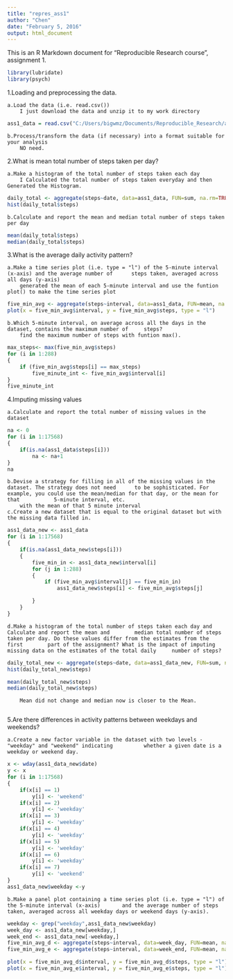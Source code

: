 ```yaml
---
title: "repres_ass1"
author: "Chen"
date: "February 5, 2016"
output: html_document
---
```


This is an R Markdown document for "Reproducible Research course", assignment 1.

```r
library(lubridate)
library(psych)
```

1.Loading and preprocessing the data.

    a.Load the data (i.e. read.csv())
        I just download the data and unzip it to my work directory

```r
ass1_data = read.csv("C:/Users/bigwmz/Documents/Reproducible_Research/activity.csv")
```

    b.Process/transform the data (if necessary) into a format suitable for your analysis
        NO need.


2.What is mean total number of steps taken per day?

    a.Make a histogram of the total number of steps taken each day
        I Calculated the total number of steps taken everyday and then Generated the Histogram.

```r
daily_total <- aggregate(steps~date, data=ass1_data, FUN=sum, na.rm=TRUE)
hist(daily_total$steps)
```

    b.Calculate and report the mean and median total number of steps taken per day

```r
mean(daily_total$steps)
median(daily_total$steps)
```

3.What is the average daily activity pattern?

    a.Make a time series plot (i.e. type = "l") of the 5-minute interval (x-axis) and the average number of      steps taken, averaged across all days (y-axis)
        generated the mean of each 5-minute interval and use the funtion plot() to make the time series plot

```r
five_min_avg <- aggregate(steps~interval, data=ass1_data, FUN=mean, na.rm=TRUE)
plot(x = five_min_avg$interval, y = five_min_avg$steps, type = "l")
```

    b.Which 5-minute interval, on average across all the days in the dataset, contains the maximum number of     steps?
        find the maximum number of steps with funtion max(). 

```r
max_steps<- max(five_min_avg$steps)
for (i in 1:288) 
{
    if (five_min_avg$steps[i] == max_steps)
        five_minute_int <- five_min_avg$interval[i]
}
five_minute_int
```

4.Imputing missing values

    a.Calculate and report the total number of missing values in the dataset

```r
na <- 0
for (i in 1:17568)
{
    if(is.na(ass1_data$steps[i])) 
        na <- na+1 
}
na
```

    b.Devise a strategy for filling in all of the missing values in the dataset. The strategy does not need      to be sophisticated. For example, you could use the mean/median for that day, or the mean for that           5-minute interval, etc.
        with the mean of that 5 minute interval
    c.Create a new dataset that is equal to the original dataset but with the missing data filled in.

```r
ass1_data_new <- ass1_data
for (i in 1:17568) 
{
    if(is.na(ass1_data_new$steps[i])) 
    { 
        five_min_in <- ass1_data_new$interval[i] 
        for (j in 1:288)  
        {
            if (five_min_avg$interval[j] == five_min_in) 
                ass1_data_new$steps[i] <- five_min_avg$steps[j] 

        }
    }
}
```

    d.Make a histogram of the total number of steps taken each day and Calculate and report the mean and        median total number of steps taken per day. Do these values differ from the estimates from the first        part of the assignment? What is the impact of imputing missing data on the estimates of the total daily     number of steps?
    
```r
daily_total_new <- aggregate(steps~date, data=ass1_data_new, FUN=sum, na.rm=TRUE)
hist(daily_total_new$steps)
```

```r
mean(daily_total_new$steps)
median(daily_total_new$steps)
```

        Mean did not change and median now is closer to the Mean.
        
5.Are there differences in activity patterns between weekdays and weekends?

    a.Create a new factor variable in the dataset with two levels - "weekday" and "weekend" indicating          whether a given date is a weekday or weekend day.
    
```r
x <- wday(ass1_data_new$date)
y <- x
for (i in 1:17568) 
{
    if(x[i] == 1)
        y[i] <- 'weekend'
    if(x[i] == 2)
        y[i] <- 'weekday'
    if(x[i] == 3)
        y[i] <- 'weekday'
    if(x[i] == 4)
        y[i] <- 'weekday'
    if(x[i] == 5)
        y[i] <- 'weekday'
    if(x[i] == 6)
        y[i] <- 'weekday'
    if(x[i] == 7)
        y[i] <- 'weekend'
}
ass1_data_new$weekday <-y

```
    
    b.Make a panel plot containing a time series plot (i.e. type = "l") of the 5-minute interval (x-axis)       and the average number of steps taken, averaged across all weekday days or weekend days (y-axis).
    
```r
weekday <- grep("weekday",ass1_data_new$weekday)
week_day <- ass1_data_new[weekday,]
week_end <- ass1_data_new[-weekday,]
five_min_avg_d <- aggregate(steps~interval, data=week_day, FUN=mean, na.rm=TRUE)
five_min_avg_e <- aggregate(steps~interval, data=week_end, FUN=mean, na.rm=TRUE)

plot(x = five_min_avg_d$interval, y = five_min_avg_d$steps, type = "l") 
plot(x = five_min_avg_e$interval, y = five_min_avg_e$steps, type = "l") 
```


